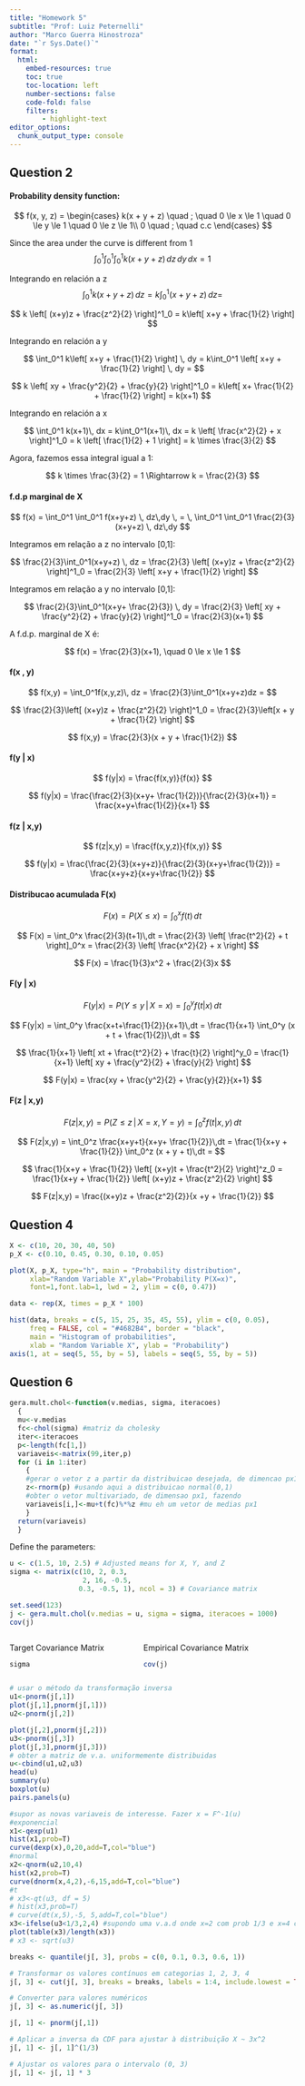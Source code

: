 ```yaml
---
title: "Homework 5"
subtitle: "Prof: Luiz Peternelli"
author: "Marco Guerra Hinostroza"
date: "`r Sys.Date()`"
format:
  html:
    embed-resources: true
    toc: true
    toc-location: left
    number-sections: false
    code-fold: false
    filters:
        - highlight-text
editor_options: 
  chunk_output_type: console
---
```


## Question 2

#### Probability density function:

$$
f(x, y, z) = 
\begin{cases}
k(x + y + z) \quad ; \quad 0 \le x \le 1 \quad 0 \le y \le 1 \quad 0 \le z \le 1\\
0 \quad ; \quad c.c
\end{cases}
$$

Since the area under the curve is different from 1
$$
 \int_0^1 \int_0^1 \int_0^1 k(x+y+z) \, dz\,dy\,dx = 1
$$

Integrando en relación a z
$$
\int_0^1 k(x+y+z) \, dz = k\int_0^1 (x+y+z) \, dz =
$$

$$
 k \left[ (x+y)z + \frac{z^2}{2} \right]^1_0 = k\left[ x+y + \frac{1}{2} \right]
$$

Integrando en relación a y

$$
\int_0^1 k\left[ x+y + \frac{1}{2} \right] \, dy = k\int_0^1 \left[ x+y + \frac{1}{2} \right] \, dy =
$$

$$
 k \left[ xy + \frac{y^2}{2} + \frac{y}{2} \right]^1_0 = k\left[ x+ \frac{1}{2} + \frac{1}{2} \right] = k(x+1)
$$

Integrando en relación a x

$$
\int_0^1 k(x+1)\, dx = k\int_0^1(x+1)\, dx = k \left[ \frac{x^2}{2} + x  \right]^1_0 = k \left[ \frac{1}{2} + 1  \right] = k \times \frac{3}{2}
$$

Agora, fazemos essa integral igual a 1:

$$
k \times \frac{3}{2} = 1 \Rightarrow k = \frac{2}{3}
$$

#### f.d.p marginal de X

$$
 f(x) = \int_0^1 \int_0^1  f(x+y+z) \, dz\,dy \, =  \, \int_0^1 \int_0^1  \frac{2}{3}(x+y+z) \, dz\,dy
$$

Integramos em relação a z no intervalo [0,1]:

$$
\frac{2}{3}\int_0^1(x+y+z) \, dz = \frac{2}{3} \left[ (x+y)z + \frac{z^2}{2}  \right]^1_0 = \frac{2}{3} \left[ x+y + \frac{1}{2}  \right]
$$

Integramos em relação a y no intervalo [0,1]:

$$
\frac{2}{3}\int_0^1(x+y+ \frac{2}{3}) \, dy = \frac{2}{3} \left[ xy + \frac{y^2}{2} + \frac{y}{2} \right]^1_0 = \frac{2}{3}(x+1)
$$

A f.d.p. marginal de X é:

$$
f(x) = \frac{2}{3}(x+1), \quad 0 \le x \le 1
$$

#### f(x , y)

$$
f(x,y) = \int_0^1f(x,y,z)\, dz = \frac{2}{3}\int_0^1(x+y+z)dz =
$$


$$
\frac{2}{3}\left[ (x+y)z + \frac{z^2}{2} \right]^1_0 = \frac{2}{3}\left[x + y + \frac{1}{2} \right]
$$

$$
f(x,y) = \frac{2}{3}(x + y + \frac{1}{2})
$$


#### f(y | x)

$$
f(y|x) = \frac{f(x,y)}{f(x)}
$$

$$
f(y|x) = \frac{\frac{2}{3}(x+y+ \frac{1}{2})}{\frac{2}{3}(x+1)} = \frac{x+y+\frac{1}{2}}{x+1}
$$

#### f(z | x,y)

$$
f(z|x,y) = \frac{f(x,y,z)}{f(x,y)}
$$

$$
f(y|x) = \frac{\frac{2}{3}(x+y+z)}{\frac{2}{3}(x+y+\frac{1}{2})} = \frac{x+y+z}{x+y+\frac{1}{2}}
$$

#### Distribucao acumulada F(x)

$$
F(x) = P(X \le x) = \int_0^x f(t)\, dt
$$

$$
F(x) = \int_0^x \frac{2}{3}(t+1)\,dt = \frac{2}{3} \left[ \frac{t^2}{2} + t \right]_0^x = \frac{2}{3} \left[ \frac{x^2}{2} + x  \right]
$$

$$
F(x) = \frac{1}{3}x^2 + \frac{2}{3}x
$$


#### F(y | x)

$$
F(y|x) = P(Y \le y \, | \,  X=x) = \int_0^y f(t|x)\, dt
$$

$$
F(y|x) = \int_0^y \frac{x+t+\frac{1}{2}}{x+1}\,dt =  \frac{1}{x+1} \int_0^y (x + t + \frac{1}{2})\,dt = 
$$

$$
\frac{1}{x+1} \left[ xt + \frac{t^2}{2} + \frac{t}{2} \right]^y_0 = \frac{1}{x+1} \left[ xy + \frac{y^2}{2} + \frac{y}{2} \right]
$$

$$
F(y|x) = \frac{xy + \frac{y^2}{2} + \frac{y}{2}}{x+1}
$$

#### F(z | x,y)

$$
F(z|x,y) = P(Z \le z \, | \,  X=x, Y=y) = \int_0^z f(t|x,y)\, dt
$$

$$
F(z|x,y) = \int_0^z \frac{x+y+t}{x+y+ \frac{1}{2}}\,dt =  \frac{1}{x+y + \frac{1}{2}} \int_0^z (x + y + t)\,dt = 
$$

$$
\frac{1}{x+y + \frac{1}{2}} \left[ (x+y)t + \frac{t^2}{2} \right]^z_0 = \frac{1}{x+y + \frac{1}{2}} \left[ (x+y)z + \frac{z^2}{2} \right]
$$

$$
F(z|x,y) = \frac{(x+y)z + \frac{z^2}{2}}{x +y + \frac{1}{2}}
$$


## Question 4
```r
X <- c(10, 20, 30, 40, 50)
p_X <- c(0.10, 0.45, 0.30, 0.10, 0.05)

plot(X, p_X, type="h", main = "Probability distribution",
     xlab="Random Variable X",ylab="Probability P(X=x)",
     font=1,font.lab=1, lwd = 2, ylim = c(0, 0.47))
```

```r
data <- rep(X, times = p_X * 100)

hist(data, breaks = c(5, 15, 25, 35, 45, 55), ylim = c(0, 0.05),
     freq = FALSE, col = "#4682B4", border = "black",
     main = "Histogram of probabilities",
     xlab = "Random Variable X", ylab = "Probability")
axis(1, at = seq(5, 55, by = 5), labels = seq(5, 55, by = 5))

```

## Question 6


```r
gera.mult.chol<-function(v.medias, sigma, iteracoes)
  {
  mu<-v.medias
  fc<-chol(sigma) #matriz da cholesky
  iter<-iteracoes
  p<-length(fc[1,])
  variaveis<-matrix(99,iter,p)
  for (i in 1:iter)
    {
    #gerar o vetor z a partir da distribuicao desejada, de dimencao px1
    z<-rnorm(p) #usando aqui a distribuicao normal(0,1)
    #obter o vetor multivariado, de dimensao px1, fazendo
    variaveis[i,]<-mu+t(fc)%*%z #mu eh um vetor de medias px1
    }
  return(variaveis)
  }
```

Define the parameters:
```r
u <- c(1.5, 10, 2.5) # Adjusted means for X, Y, and Z
sigma <- matrix(c(10, 2, 0.3,
                  2, 16, -0.5,
                 0.3, -0.5, 1), ncol = 3) # Covariance matrix
```


```r
set.seed(123)
j <- gera.mult.chol(v.medias = u, sigma = sigma, iteracoes = 1000)
cov(j)
```

:::: {.columns}

::: {.column width="40%"}
Target Covariance Matrix
```r
sigma
```
:::

::: {.column width="2%"}
:::

::: {.column width="58%"}
Empirical Covariance Matrix
```r
cov(j)
```
:::

::::

```r
# usar o método da transformação inversa
u1<-pnorm(j[,1])
plot(j[,1],pnorm(j[,1]))
u2<-pnorm(j[,2])

plot(j[,2],pnorm(j[,2]))
u3<-pnorm(j[,3])
plot(j[,3],pnorm(j[,3]))
# obter a matriz de v.a. uniformemente distribuidas
u<-cbind(u1,u2,u3)
head(u)
summary(u)
boxplot(u)
pairs.panels(u)
```

```r
#supor as novas variaveis de interesse. Fazer x = F^-1(u)
#exponencial
x1<-qexp(u1)
hist(x1,prob=T)
curve(dexp(x),0,20,add=T,col="blue")
#normal
x2<-qnorm(u2,10,4)
hist(x2,prob=T)
curve(dnorm(x,4,2),-6,15,add=T,col="blue")
#t  
# x3<-qt(u3, df = 5)
# hist(x3,prob=T)
# curve(dt(x,5),-5, 5,add=T,col="blue")
x3<-ifelse(u3<1/3,2,4) #supondo uma v.a.d onde x=2 com prob 1/3 e x=4 com prob 2/3
plot(table(x3)/length(x3))
# x3 <- sqrt(u3)
```

```r
breaks <- quantile(j[, 3], probs = c(0, 0.1, 0.3, 0.6, 1)) 

# Transformar os valores contínuos em categorias 1, 2, 3, 4
j[, 3] <- cut(j[, 3], breaks = breaks, labels = 1:4, include.lowest = TRUE)

# Converter para valores numéricos
j[, 3] <- as.numeric(j[, 3])
```

```r
j[, 1] <- pnorm(j[,1])

# Aplicar a inversa da CDF para ajustar à distribuição X ~ 3x^2
j[, 1] <- j[, 1]^(1/3)

# Ajustar os valores para o intervalo (0, 3)
j[, 1] <- j[, 1] * 3
```

